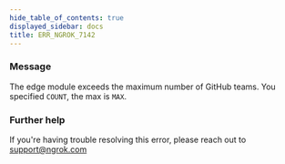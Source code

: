 ```yaml
---
hide_table_of_contents: true
displayed_sidebar: docs
title: ERR_NGROK_7142
---
```


### Message

The edge module exceeds the maximum number of GitHub teams. You specified `COUNT`, the max is `MAX`.

<ErrorDetails />

### Further help

If you're having trouble resolving this error, please reach out to [support@ngrok.com](mailto:support@ngrok.com?subject=Help%20with%20ERR_NGROK_7142)
